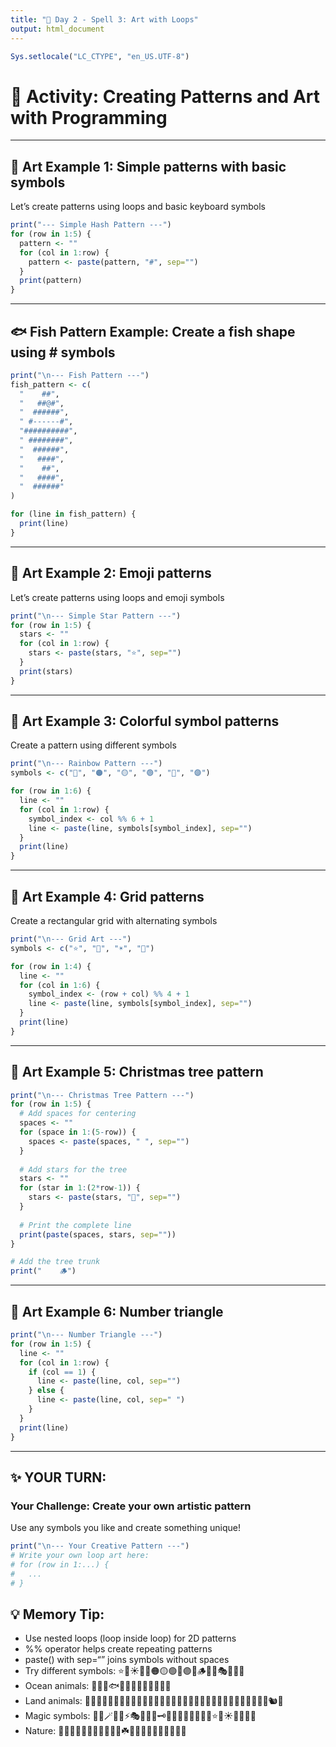 ```yaml
---
title: "🔮 Day 2 - Spell 3: Art with Loops"
output: html_document
---
```


```r
Sys.setlocale("LC_CTYPE", "en_US.UTF-8")
```

# 🎈 Activity: Creating Patterns and Art with Programming

---

## 🎨 Art Example 1: Simple patterns with basic symbols
Let's create patterns using loops and basic keyboard symbols

```r
print("--- Simple Hash Pattern ---")
for (row in 1:5) {
  pattern <- ""
  for (col in 1:row) {
    pattern <- paste(pattern, "#", sep="")
  }
  print(pattern)
}
```

---

## 🐟 Fish Pattern Example: Create a fish shape using # symbols

```r
print("\n--- Fish Pattern ---")
fish_pattern <- c(
  "    ##",
  "   ##@#",
  "  ######",
  " #------#",
  "##########",
  " ########",
  "  ######",
  "   ####",
  "    ##",
  "   ####",
  "  ######"
)

for (line in fish_pattern) {
  print(line)
}
```

---

## 🎨 Art Example 2: Emoji patterns
Let's create patterns using loops and emoji symbols

```r
print("\n--- Simple Star Pattern ---")
for (row in 1:5) {
  stars <- ""
  for (col in 1:row) {
    stars <- paste(stars, "⭐", sep="")
  }
  print(stars)
}
```

---

## 🎨 Art Example 3: Colorful symbol patterns
Create a pattern using different symbols

```r
print("\n--- Rainbow Pattern ---")
symbols <- c("🔴", "🟠", "🟡", "🟢", "🔵", "🟣")

for (row in 1:6) {
  line <- ""
  for (col in 1:row) {
    symbol_index <- col %% 6 + 1
    line <- paste(line, symbols[symbol_index], sep="")
  }
  print(line)
}
```

---

## 🎨 Art Example 4: Grid patterns
Create a rectangular grid with alternating symbols

```r
print("\n--- Grid Art ---")
symbols <- c("⭐", "🌙", "☀️", "💫")

for (row in 1:4) {
  line <- ""
  for (col in 1:6) {
    symbol_index <- (row + col) %% 4 + 1
    line <- paste(line, symbols[symbol_index], sep="")
  }
  print(line)
}
```

---

## 🎨 Art Example 5: Christmas tree pattern

```r
print("\n--- Christmas Tree Pattern ---")
for (row in 1:5) {
  # Add spaces for centering
  spaces <- ""
  for (space in 1:(5-row)) {
    spaces <- paste(spaces, " ", sep="")
  }
  
  # Add stars for the tree
  stars <- ""
  for (star in 1:(2*row-1)) {
    stars <- paste(stars, "🎄", sep="")
  }
  
  # Print the complete line
  print(paste(spaces, stars, sep=""))
}

# Add the tree trunk
print("    🪵")
```

---

## 🎨 Art Example 6: Number triangle

```r
print("\n--- Number Triangle ---")
for (row in 1:5) {
  line <- ""
  for (col in 1:row) {
    if (col == 1) {
      line <- paste(line, col, sep="")
    } else {
      line <- paste(line, col, sep=" ")
    }
  }
  print(line)
}
```

---

## ✨ YOUR TURN:
### Your Challenge: Create your own artistic pattern
Use any symbols you like and create something unique!

```r
print("\n--- Your Creative Pattern ---")
# Write your own loop art here:
# for (row in 1:...) {
#   ...
# }
```

## 💡 Memory Tip: 
- Use nested loops (loop inside loop) for 2D patterns
- %% operator helps create repeating patterns
- paste() with sep="" joins symbols without spaces
- Try different symbols: ⭐🌙☀️💫🔴🟠🟡🟢🔵🟣🎄🪵🔮✨🎭🎪🎨🎯
- Ocean animals: 🦦🐙🐠🐟🦈🐡🐬🐳🦀🦞🐚🪸🌊
- Land animals: 🐶🐱🐰🐸🦆🐧🦋🐨🦘🐼🦊🐺🦁🐯🐨🐻🐮🐷🐸🐵🦌🦏🐘🦒🦓🐪🦙🦥🦨🦔🐹🐭🐿️🦫
- Magic symbols: 🔮✨🪄🌟💫⚡🎭🎪🎨🎯🗝️📜🏰🧙‍♀️🧙‍♂️🔯🔱⭐🌙☀️🌈💎🎆🎇
- Nature: 🌺🌸🌻🌿🍄🌲🌳🌴🌵🌾🍀☘️🌱🌙💐🌹🥀🌷🌺🌸🌼🌻